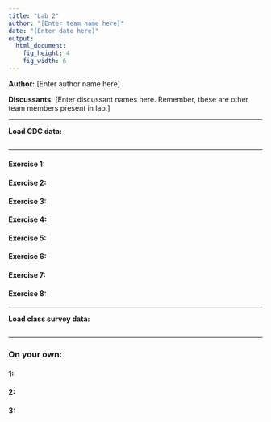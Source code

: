 ```yaml
---
title: "Lab 2"
author: "[Enter team name here]"
date: "[Enter date here]"
output:
  html_document:
    fig_height: 4
    fig_width: 6
---
```


**Author:** [Enter author name here]

**Discussants:** [Enter discussant names here. Remember, these are other team members present in lab.]

* * *

**Load CDC data:**
```r

```

* * *

#### Exercise 1: 


#### Exercise 2:


#### Exercise 3:


#### Exercise 4:


#### Exercise 5:


#### Exercise 6:


#### Exercise 7:


#### Exercise 8:

* * *

**Load class survey data:**
```r

```

* * *
### On your own:


#### 1:


#### 2:


#### 3:


